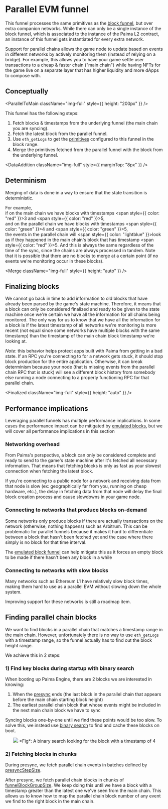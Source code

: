 
# Parallel EVM funnel

This funnel processes the same primitives as the [block funnel](./300-block-funnel.md),
but over extra companion networks. While there can only be a single instance of
the block funnel, which is associated to the instance of the Paima L2 contract,
an instance of this funnel gets instantiated for every extra network.

Support for parallel chains allows the game node to update based on events in different networks by actively monitoring them (instead of relying on a bridge).
For example, this allows you to have your game settle user transactions to a cheap & faster chain ("main chain") while having NFTs for the game live on a separate layer that has higher liquidity and more dApps to compose with.

## Conceptually

<ParallelToMain className="img-full" style={{ height: "200px" }} />

This funnel has the following steps:

1. Fetch blocks & timestamps from the underlying funnel (the main chain you are syncing).
2. Fetch the latest block from the parallel funnel.
4. Use `eth_getLogs` to get the [primitives](../2-primitive-catalogue/1-introduction.md) configured to this funnel in the block range.
5. Merge the primitives fetched from the parallel funnel with the block from the underlying funnel.

<DataAddition className="img-full" style={{ marginTop: "8px" }} />

## Determinism

Merging of data is done in a way to ensure that the state transition is deterministic.

For example,<br />
if on the main chain we have blocks with timestamps <span style={{ color: "red" }}>3</span> and <span style={{ color: "red" }}>5</span>,<br/>
and on the parallel chain we have blocks with timestamps <span style={{ color: "green" }}>4</span> and <span style={{ color: "green" }}>5</span>,<br />
the events in the parallel chain will <span style={{ color: "lightblue" }}>look as if</span> they happened in the main chain's block that has timestamp <span style={{ color: "red" }}>5</span>.
And this is always the same regardless of the time of the sync, since the chains are always processed in tandem.
Note that it is possible that there are no blocks to merge at a certain point (if no events we're monitoring occur in these blocks).

<Merge className="img-full" style={{ height: "auto" }} />

## Finalizing blocks

We cannot go back in time to add information to old blocks that have already been parsed by the game's state machine.
Therefore, it means that a block can only be considered finalized and ready to be given to the state machine once we're certain we have all the information for all chains being monitored.
The only way for us to know that we have all the information for a block is if the latest timestamp of all networks we're monitoring is more recent (not equal since some networks have multiple blocks with the same timestamp) than the timestamp of the main chain block timestamp we're looking at.

*Note*: this behavior helps protect apps built with Paima from getting in a bad state. If an RPC you're connecting to for a network gets stuck, it should stop block production for the entire application.
Otherwise, it can break determinism because your node (that is missing events from the parallel chain RPC that is stuck) will see a different block history from somebody else running a node connecting to a properly functioning RPC for that parallel chain.

<Finalized className="img-full" style={{ height: "auto" }} />

## Performance implications

Leveraging parallel funnels has multiple performance implications. In some cases the performance impact can be mitigated by [emulated blocks](./400-stable-tick-rate-funnel.mdx),
but we will cover all performance implications in this section

### Networking overhead

From Paima's perspective, a block can only be considered complete and ready to send to the game's state machine after it's fetched all necessary information.
That means that fetching blocks is only as fast as your slowest connection when fetching the latest block.

If you're connecting to a public node for a network and receiving data from that node is slow (ex: geographically far from you, running on cheap hardware, etc.),
the delay in fetching data from that node will delay the final block creation process and cause slowdowns in your game node.

### Connecting to networks that produce blocks on-demand

Some networks only produce blocks if there are actually transactions on the network (otherwise, nothing happens) such as Arbitrum.
This can be problematic for parallel funnels because it makes it hard to differentiate between a block that hasn't been fetched yet and the case where there simply is no block for that time interval.

The [emulated block funnel](./400-stable-tick-rate-funnel.mdx) can help mitigate this as it forces an empty block to be made if there hasn't been any block in a while

### Connecting to networks with slow blocks

Many networks such as Ethereum L1 have relatively slow block times, making them hard to use as a parallel EVM without slowing down the whole system.

Improving support for these networks is still a roadmap item.

## Finding parallel chain blocks

We want to find blocks in a parallel chain that matches a timestamp range in the main chain.
However, unfortunately there is no way to use `eth_getLogs` with a timestamp range,
so the funnel actually has to find out the block height range. 

We achieve this in 2 steps:

### 1) Find key blocks during startup with binary search 

When booting up Paima Engine, there are 2 blocks we are interested in knowing:
1. When the [presync](./1-intro.md#readpresyncdata-function) ends (the last block in the parallel chain that appears before the main chain starting block height)
2. The earliest parallel chain block that whose events might be included in the next main chain block we have to sync

Syncing blocks one-by-one until we find these points would be too slow.
To solve this, we instead use [binary search](https://simple.wikipedia.org/wiki/Binary_search) to find and cache these blocks on boot.

<center>
<img src={Search} />
*Fig*: A binary search looking for the block with a timestamp of 4
</center>

### 2) Fetching blocks in chunks

During presync, we fetch parallel chain events in batches defined by [presyncStepSize](./200-configuration.md).

After presync, we fetch parallel chain blocks in chunks of [funnelBlockGroupSize](./200-configuration.md).
We keep doing this until we have a block with a timestamp greater than the latest one we've seen from the main chain.
This allows us to know how to map the parallel chain block number of any event we find to the right block in the main chain.
